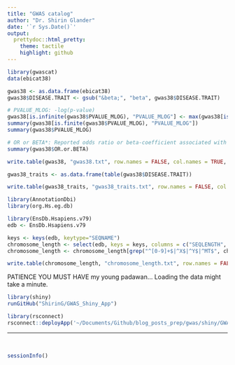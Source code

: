 ```yaml
---
title: "GWAS catalog"
author: "Dr. Shirin Glander"
date: '`r Sys.Date()`'
output:
  prettydoc::html_pretty:
    theme: tactile
    highlight: github
---
```


```r
library(gwascat)
data(ebicat38)

gwas38 <- as.data.frame(ebicat38)
gwas38$DISEASE.TRAIT <- gsub("&beta;", "beta", gwas38$DISEASE.TRAIT)

# PVALUE_MLOG: -log(p-value)
gwas38[is.infinite(gwas38$PVALUE_MLOG), "PVALUE_MLOG"] <- max(gwas38[is.finite(gwas38$PVALUE_MLOG), "PVALUE_MLOG"]) + 10
summary(gwas38[is.finite(gwas38$PVALUE_MLOG), "PVALUE_MLOG"])
summary(gwas38$PVALUE_MLOG)

# OR or BETA*: Reported odds ratio or beta-coefficient associated with strongest SNP risk allele. Note that if an OR <1 is reported this is inverted, along with the reported allele, so that all ORs included in the Catalog are >1. Appropriate unit and increase/decrease are included for beta coefficients.
summary(gwas38$OR.or.BETA)

write.table(gwas38, "gwas38.txt", row.names = FALSE, col.names = TRUE, sep = "\t")

gwas38_traits <- as.data.frame(table(gwas38$DISEASE.TRAIT))

write.table(gwas38_traits, "gwas38_traits.txt", row.names = FALSE, col.names = TRUE, sep = "\t")
```

```r
library(AnnotationDbi)
library(org.Hs.eg.db)

library(EnsDb.Hsapiens.v79)
edb <- EnsDb.Hsapiens.v79

keys <- keys(edb, keytype="SEQNAME")
chromosome_length <- select(edb, keys = keys, columns = c("SEQLENGTH", "SEQNAME"), keytype = "SEQNAME")
chromosome_length <- chromosome_length[grep("^[0-9]+$|^X$|^Y$|^MT$", chromosome_length$SEQNAME), ]

write.table(chromosome_length, "chromosome_length.txt", row.names = FALSE, col.names = TRUE, sep = "\t")
```


PATIENCE YOU MUST HAVE my young padawan... Loading the data might take a minute. 

```r
library(shiny)
runGitHub("ShirinG/GWAS_Shiny_App") 
```

```r
library(rsconnect)
rsconnect::deployApp('~/Documents/Github/blog_posts_prep/gwas/shiny/GWAS_Shiny_App')
```

------------------

<br>

```r
sessionInfo()
```
